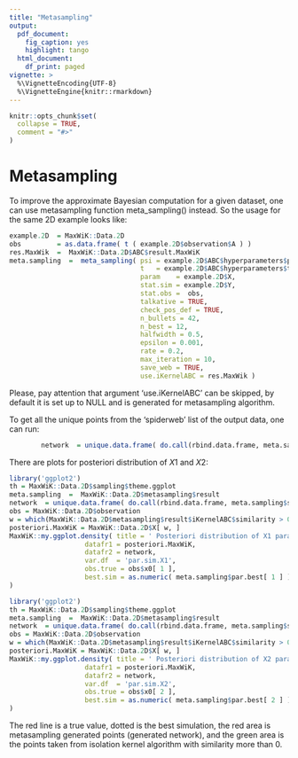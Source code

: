```yaml
---
title: "Metasampling"
output:
  pdf_document: 
    fig_caption: yes
    highlight: tango
  html_document:
    df_print: paged
vignette: >
  %\VignetteEncoding{UTF-8}
  %\VignetteEngine{knitr::rmarkdown}
---
```


```r
knitr::opts_chunk$set(
  collapse = TRUE,
  comment = "#>"
)
```

# Metasampling

To improve the approximate Bayesian computation for a given dataset, one can use metasampling function meta_sampling() instead. So the usage for the same 2D example looks like:

```r
example.2D  = MaxWiK::Data.2D
obs         = as.data.frame( t ( example.2D$observation$A ) )
res.MaxWik  =  MaxWiK::Data.2D$ABC$result.MaxWiK
meta.sampling  =  meta_sampling( psi = example.2D$ABC$hyperparameters$psi, 
                                 t   = example.2D$ABC$hyperparameters$t, 
                                 param    = example.2D$X, 
                                 stat.sim = example.2D$Y, 
                                 stat.obs =  obs, 
                                 talkative = TRUE, 
                                 check_pos_def = TRUE,
                                 n_bullets = 42, 
                                 n_best = 12, 
                                 halfwidth = 0.5, 
                                 epsilon = 0.001, 
                                 rate = 0.2, 
                                 max_iteration = 10, 
                                 save_web = TRUE, 
                                 use.iKernelABC = res.MaxWik )
```

Please, pay attention that argument 'use.iKernelABC' can be skipped, by default it is set up to NULL and is generated for metasampling algorithm.

To get all the unique points from the 'spiderweb' list of the output data, one can run:

```r
        network  = unique.data.frame( do.call(rbind.data.frame, meta.sampling$spiderweb ) )
```

There are plots for posteriori distribution of $X1$ and $X2$:

```r
library('ggplot2')
th = MaxWiK::Data.2D$sampling$theme.ggplot
meta.sampling  =  MaxWiK::Data.2D$metasampling$result
network  = unique.data.frame( do.call(rbind.data.frame, meta.sampling$spiderweb ) )
obs = MaxWiK::Data.2D$observation
w = which(MaxWiK::Data.2D$metasampling$result$iKernelABC$similarity > 0)
posteriori.MaxWiK = MaxWiK::Data.2D$X[ w, ]
MaxWiK::my.ggplot.density( title = ' Posteriori distribution of X1 parameter', 
                   datafr1 = posteriori.MaxWiK, 
                   datafr2 = network, 
                   var.df  = 'par.sim.X1', 
                   obs.true = obs$x0[ 1 ], 
                   best.sim = as.numeric( meta.sampling$par.best[ 1 ] )
)
```

```r
library('ggplot2')
th = MaxWiK::Data.2D$sampling$theme.ggplot
meta.sampling  =  MaxWiK::Data.2D$metasampling$result
network  = unique.data.frame( do.call(rbind.data.frame, meta.sampling$spiderweb ) )
obs = MaxWiK::Data.2D$observation
w = which(MaxWiK::Data.2D$metasampling$result$iKernelABC$similarity > 0)
posteriori.MaxWiK = MaxWiK::Data.2D$X[ w, ]
MaxWiK::my.ggplot.density( title = ' Posteriori distribution of X2 parameter', 
                   datafr1 = posteriori.MaxWiK, 
                   datafr2 = network, 
                   var.df  = 'par.sim.X2', 
                   obs.true = obs$x0[ 2 ], 
                   best.sim = as.numeric( meta.sampling$par.best[ 2 ] )
)
```

The red line is a true value, dotted is the best simulation, the red area is metasampling generated points (generated network), and the green area is the points taken from isolation kernel algorithm with similarity more than 0.
